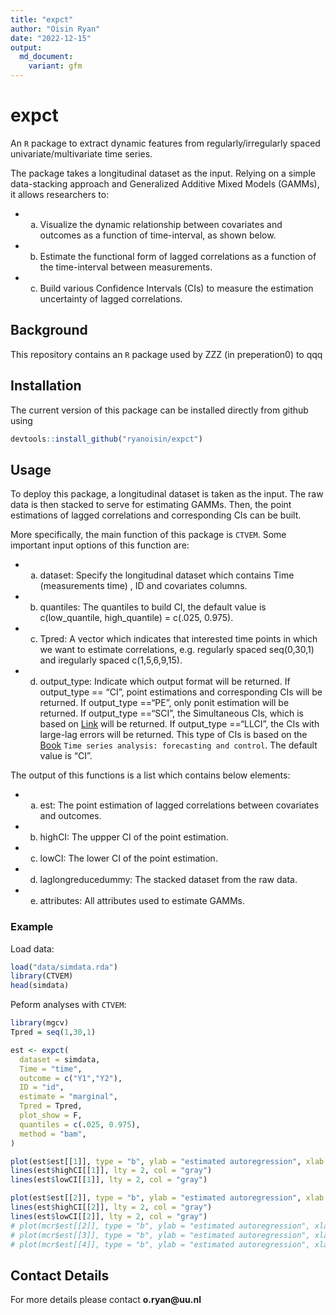 ```yaml
---
title: "expct"
author: "Oisin Ryan"
date: "2022-12-15"
output: 
  md_document:
    variant: gfm
---
```


# expct

An `R` package to extract dynamic features from regularly/irregularly spaced univariate/multivariate time series.

The package takes a longitudinal dataset as the input. Relying on a simple data-stacking approach and Generalized Additive Mixed Models (GAMMs), it allows researchers to:

  - a) Visualize the dynamic relationship between covariates and outcomes as a function of time-interval, as shown below.
  - b) Estimate the functional form of lagged correlations as a function of the time-interval between measurements.
  - c) Build various Confidence Intervals (CIs) to measure the estimation uncertainty of lagged correlations.
  
## Background
This repository contains an `R` package used by ZZZ (in preperation0) to qqq

## Installation
The current version of this package can be installed directly from github using
```r
devtools::install_github("ryanoisin/expct")
```

## Usage
To deploy this package, a longitudinal dataset is taken as the input. The raw data is then stacked to serve for estimating GAMMs. Then, the point estimations of lagged correlations and corresponding CIs can be built.

More specifically, the main function of this package is `CTVEM`. Some important input options of this function are:

  - a) dataset: Specify the longitudinal dataset which contains Time (measurements time) , ID and covariates columns.
  - b) quantiles: The quantiles to build CI, the default value is c(low_quantile, high_quantile) = c(.025, 0.975).
  - c) Tpred: A vector which indicates that interested time points in which we want to estimate correlations, e.g. regularly spaced seq(0,30,1) and iregularly spaced c(1,5,6,9,15).
  - d) output_type: Indicate which output format will be returned. If output_type == "CI", point estimations and corresponding CIs will be returned. If output_type =="PE", only ponit estimation will be returned. If output_type =="SCI", the Simultaneous CIs, which is based on [Link](https://fromthebottomoftheheap.net/2016/12/15/simultaneous-interval-revisited/) will be returned. If output_type =="LLCI", the CIs with large-lag errors will be returned. This type of CIs is based on the [Book](https://books.google.com/books?hl=en&lr=&id=rNt5CgAAQBAJ&oi=fnd&pg=PR7&dq=Time+series+forecasting+and+control&ots=DK80uNo2Wy&sig=qqqwadWjU9h-ZeP9a-lXxpVdb_Q#v=onepage&q=Time%20series%20forecasting%20and%20control&f=false) `Time series analysis: forecasting and control`. The default value is "CI".
  
The output of this functions is a list which contains below elements:

  - a) est: The point estimation of lagged correlations between covariates and outcomes.
  - b) highCI: The uppper CI of the point estimation.
  - c) lowCI: The lower CI of the point estimation.
  - d) laglongreducedummy: The stacked dataset from the raw data.
  - e) attributes: All attributes used to estimate GAMMs.  


### Example

Load data:

```r
load("data/simdata.rda")
library(CTVEM)
head(simdata)

```

Peform analyses with `CTVEM`:

```r
library(mgcv)
Tpred = seq(1,30,1)

est <- expct(
  dataset = simdata,
  Time = "time",
  outcome = c("Y1","Y2"),
  ID = "id",
  estimate = "marginal",
  Tpred = Tpred,
  plot_show = F,
  quantiles = c(.025, 0.975),
  method = "bam",
)

plot(est$est[[1]], type = "b", ylab = "estimated autoregression", xlab = "time diff", main = "Autoregression X1")
lines(est$highCI[[1]], lty = 2, col = "gray")
lines(est$lowCI[[1]], lty = 2, col = "gray")

plot(est$est[[2]], type = "b", ylab = "estimated autoregression", xlab = "time diff", main = "Cross-Regression X2 on X1")
lines(est$highCI[[2]], lty = 2, col = "gray")
lines(est$lowCI[[2]], lty = 2, col = "gray")
# plot(mcr$est[[2]], type = "b", ylab = "estimated autoregression", xlab = "time diff", main = "Cross-Regresion")
# plot(mcr$est[[3]], type = "b", ylab = "estimated autoregression", xlab = "time diff", main = "Autoregression X1")
# plot(mcr$est[[4]], type = "b", ylab = "estimated autoregression", xlab = "time diff", main = "Autoregression X1")
```


## Contact Details

For more details please contact **o.ryan@uu.nl**
